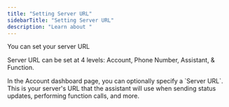 ```yaml
---
title: "Setting Server URL"
sidebarTitle: "Setting Server URL"
description: "Learn about "
---
```


You can set your server URL

Server URL can be set at 4 levels: Account, Phone Number, Assistant, & Function.

<Info>
  In the Account dashboard page, you can optionally specify a `Server URL`. This is your server's
  URL that the assistant will use when sending status updates, performing function calls, and more.
</Info>
